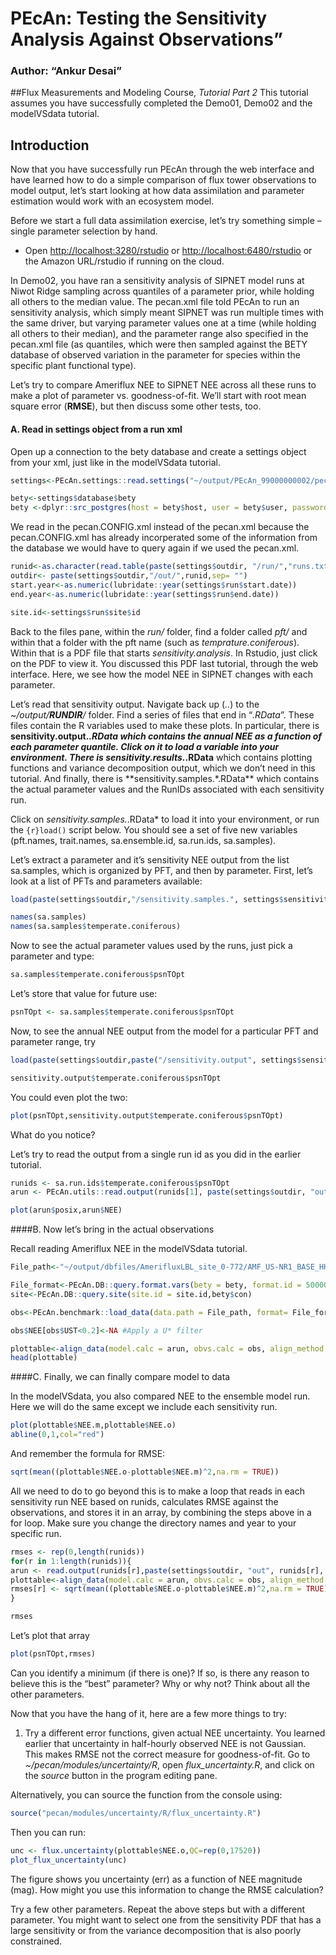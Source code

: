 # PEcAn: Testing the Sensitivity Analysis Against Observations"

### Author: "Ankur Desai"


##Flux Measurements and Modeling Course, *Tutorial Part 2*
This tutorial assumes you have successfully completed the Demo01, Demo02 and the modelVSdata tutorial.

## Introduction
Now that you have successfully run PEcAn through the web interface and have learned how to do a simple comparison of flux tower observations to model output, let’s start looking at how data assimilation and parameter estimation would work with an ecosystem model.

Before we start a full data assimilation exercise, let’s try something simple – single parameter selection by hand.

+ Open <http://localhost:3280/rstudio> or <http://localhost:6480/rstudio> or the Amazon URL/rstudio if running on the cloud.

In Demo02, you have ran a sensitivity analysis of SIPNET model runs at Niwot Ridge sampling across quantiles of a parameter prior, while holding all others to the median value. The pecan.xml file told PEcAn to run an sensitivity analysis, which simply meant SIPNET was run multiple times with the same driver, but varying parameter values one at a time (while holding all others to their median), and the parameter range also specified in the pecan.xml file (as quantiles, which were then sampled against the BETY database of observed variation in the parameter for species within the specific plant functional type). 

Let’s try to compare Ameriflux NEE to SIPNET NEE across all these runs to make a plot of parameter vs. goodness-of-fit. We’ll start with root mean square error (**RMSE**), but then discuss some other tests, too.

#### A. Read in settings object from a run xml

Open up a connection to the bety database and create a settings object from your xml, just like in the modelVSdata tutorial. 
```r

settings<-PEcAn.settings::read.settings("~/output/PEcAn_99000000002/pecan.CONFIGS.xml")

bety<-settings$database$bety
bety <-dplyr::src_postgres(host = bety$host, user = bety$user, password = bety$password, dbname = bety$dbname)
```

We read in the pecan.CONFIG.xml instead of the pecan.xml because the pecan.CONFIG.xml has already incorperated some of the information from the database we would have to query again if we used the pecan.xml.  

```r

runid<-as.character(read.table(paste(settings$outdir, "/run/","runs.txt", sep=""))[1,1]) # Note: if you are using an xml from a run with multiple ensembles this line will provide only the first run id 
outdir<- paste(settings$outdir,"/out/",runid,sep= "")
start.year<-as.numeric(lubridate::year(settings$run$start.date))
end.year<-as.numeric(lubridate::year(settings$run$end.date))

site.id<-settings$run$site$id
```


Back to the files pane, within the *run/* folder, find a folder called *pft/* and within that a folder with the pft name (such as *temprature.coniferous*). Within that is a PDF file that starts *sensitivity.analysis*. In Rstudio, just click on the PDF to view it. You discussed this PDF last tutorial, through the web interface. Here, we see how the model NEE in SIPNET changes with each parameter.

Let’s read that sensitivity output. Navigate back up (*..*) to the *~/output/**RUNDIR**/* folder. Find a series of files that end in “*.RData*”. These files contain the R variables used to make these plots. In particular, there is **sensitivity.output.*.RData** which contains the annual NEE as a function of each parameter quantile. Click on it to load a variable into your environment. There is **sensitivity.results.*.RData** which contains plotting functions and variance decomposition output, which we don't need in this tutorial. And finally, there is **sensitivity.samples.*.RData** which contains the actual parameter values and the RunIDs associated with each sensitivity run.

Click on *sensitivity.samples.*.RData* to load it into your environment, or run the ```{r}load()``` script below. You should see a set of five new variables (pft.names, trait.names, sa.ensemble.id, sa.run.ids, sa.samples).

Let’s extract a parameter and it’s sensitivity NEE output from the list sa.samples, which is organized by PFT, and then by parameter. First, let’s look at a list of PFTs and parameters available:
```r
load(paste(settings$outdir,"/sensitivity.samples.", settings$sensitivity.analysis$ensemble.id,".Rdata", sep=""))

names(sa.samples)
names(sa.samples$temperate.coniferous)
```

Now to see the actual parameter values used by the runs, just pick a parameter and type:
```r
sa.samples$temperate.coniferous$psnTOpt
```


Let’s store that value for future use:
```r
psnTOpt <- sa.samples$temperate.coniferous$psnTOpt
```

Now, to see the annual NEE output from the model for a particular PFT and parameter range, try
```r
load(paste(settings$outdir,paste("/sensitivity.output", settings$sensitivity.analysis$ensemble.id,settings$sensitivity.analysis$variable,start.year,end.year,"Rdata", sep="."), sep=""))

sensitivity.output$temperate.coniferous$psnTOpt
```

You could even plot the two:
```r
plot(psnTOpt,sensitivity.output$temperate.coniferous$psnTOpt)
```

What do you notice?


Let’s try to read the output from a single run id as you did in the earlier tutorial. 
```r
runids <- sa.run.ids$temperate.coniferous$psnTOpt
arun <- PEcAn.utils::read.output(runids[1], paste(settings$outdir, "out", runids[1], sep="/"), start.year= start.year, end.year= end.year,"NEE", dataframe = TRUE)

plot(arun$posix,arun$NEE)
```

####B. Now let’s bring in the actual observations

Recall reading Ameriflux NEE in the modelVSdata tutorial. 
```r
File_path<-"~/output/dbfiles/AmerifluxLBL_site_0-772/AMF_US-NR1_BASE_HH_9-1.csv"

File_format<-PEcAn.DB::query.format.vars(bety = bety, format.id = 5000000002) #This matches the file with a premade "format" or a template that describes how the information in the file is organized
site<-PEcAn.DB::query.site(site.id = site.id,bety$con)  

obs<-PEcAn.benchmark::load_data(data.path = File_path, format= File_format, time.row = File_format$time.row,  site = site, start_year = start.year, end_year = end.year) 

obs$NEE[obs$UST<0.2]<-NA #Apply a U* filter

plottable<-align_data(model.calc = arun, obvs.calc = obs, align_method = "match_timestep", var= "NEE")
head(plottable)
```


####C. Finally, we can finally compare model to data

In the modelVSdata, you also compared NEE to the ensemble model run. Here we will do the same except we include each sensitivity run. 

```r
plot(plottable$NEE.m,plottable$NEE.o)
abline(0,1,col="red")
```

And remember the formula for RMSE:
```r
sqrt(mean((plottable$NEE.o-plottable$NEE.m)^2,na.rm = TRUE))	
```

All we need to do to go beyond this is to make a loop that reads in each sensitivity run NEE based on runids, calculates RMSE against the observations, and stores it in an array, by combining the steps above in a for loop. Make sure you change the directory names and year to your specific run.
```r
rmses <- rep(0,length(runids))
for(r in 1:length(runids)){
arun <- read.output(runids[r],paste(settings$outdir, "out", runids[r], sep="/"),2004,2004,"NEE", dataframe= TRUE)
plottable<-align_data(model.calc = arun, obvs.calc = obs, align_method = "match_timestep", var= "NEE")
rmses[r] <- sqrt(mean((plottable$NEE.o-plottable$NEE.m)^2,na.rm = TRUE))
}

rmses
```

Let’s plot that array 
```r
plot(psnTOpt,rmses)
```

Can you identify a minimum (if there is one)? If so, is there any reason to believe this is the “best” parameter? Why or why not? Think about all the other parameters.

Now that you have the hang of it, here are a few more things to try:

1. Try a different error functions, given actual NEE uncertainty. You learned earlier that uncertainty in half-hourly observed NEE is not Gaussian. This makes RMSE not the correct measure for goodness-of-fit. Go to *~/pecan/modules/uncertainty/R*, open *flux_uncertainty.R*, and click on the *source* button in the program editing pane. 

Alternatively, you can source the function from the console using:
```r
source("pecan/modules/uncertainty/R/flux_uncertainty.R")
```

Then you can run:
```r
unc <- flux.uncertainty(plottable$NEE.o,QC=rep(0,17520)) 
plot_flux_uncertainty(unc)
```
The figure shows you uncertainty (err) as a function of NEE magnitude (mag). How might you use this information to change the RMSE calculation?

Try a few other parameters. Repeat the above steps but with a different parameter. You might want to select one from the sensitivity PDF that has a large sensitivity or from the variance decomposition that is also poorly constrained. 
